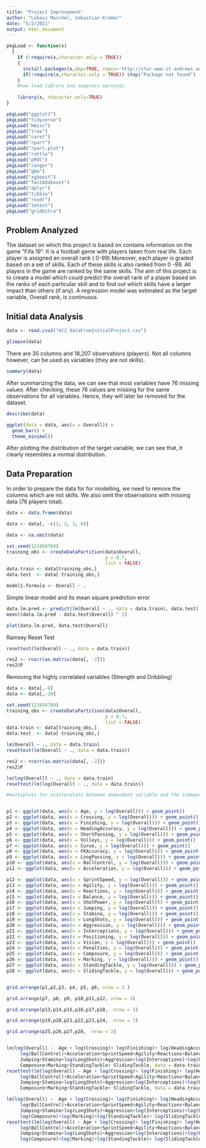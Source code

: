 ```yaml
---
title: "Project Improvement"
author: "Lukasz Marchel, Sebastian Kremer"
date: "5/2/2021"
output: html_document
---
```


```r

pkgLoad <- function(x)
  {
    if (!require(x,character.only = TRUE))
    {
      install.packages(x,dep=TRUE, repos='http://star-www.st-andrews.ac.uk/cran/')
      if(!require(x,character.only = TRUE)) stop("Package not found")
    }
    #now load library and suppress warnings
   
    library(x, character.only=TRUE)
}

pkgLoad("ggplot2")
pkgLoad("tidyverse")
pkgLoad("Hmisc")
pkgLoad("tree")
pkgLoad("caret")
pkgLoad("rpart")
pkgLoad("rpart.plot")
pkgLoad("rattle")
pkgLoad("pROC")
pkgLoad("ranger")
pkgLoad("gbm")
pkgLoad("xgboost")
pkgLoad("fastAdaboost")
pkgLoad("dplyr")
pkgLoad("tibble")
pkgLoad("readr")
pkgLoad("lmtest")
pkgLoad("gridExtra")
```

## Problem Analyzed


The dataset on which this project is based on contains information on the game "Fifa 19".  It is a football game with players taken from real life.  Each player is assigned an overall rank ( 0-99)  Moreover, each player is graded based on a set of skills.  Each of these skills is also ranked from 0 -99.  All players in the game are ranked by the same skills.  The aim of this project is to create a model which could predict the overall rank of a player based on the ranks of each particular skill and to find out which skills have a larger impact than others (if any).  A regression model was estimated as the target variable, Overall rank, is continuous.  


## Initial data Analysis

```r

data <- read.csv2("ml2_dataFromInitialProject.csv")

glimpse(data)

```


There are 35 columns and 18,207 observations (players).  Not all columns however, can be used as variables (they are not skills). 


```r
summary(data)
```


After summarizing the data, we can see that most variables have 76 missing values.  After checking, these 76 values are missing for the same observations for all variables.  Hence, they will later be removed for the dataset.


```r
describe(data)
```



```r
ggplot(data = data, aes(x = Overall)) +
  geom_bar() +
  theme_minimal()
```


After plotting the distribution of the target variable, we can see that, it clearly resembles a normal distribution.

## Data Preparation

In order to prepare the data for for modelling, we need to remove the columns which are not skills.  We also omit the observations with missing data (76 players total).



```r
data <- data.frame(data)

data <- data[, -c(1, 2, 3, 6)]

data <- na.omit(data)
```


```r

set.seed(123456789)
training_obs <- createDataPartition(data$Overall, 
                                    p = 0.7, 
                                    list = FALSE)
data.train <- data[training_obs,]
data.test  <- data[-training_obs,]

model1.formula <- Overall ~ .

```

Simple linear model and its mean square prediction error


```r
data.lm.pred <- predict(lm(Overall ~ ., data = data.train), data.test)
mean((data.lm.pred - data.test$Overall) ^ 2)
```

```r
plot(data.lm.pred, data.test$Overall)
```


Ramsey Reset Test

```r


resettest(lm(Overall ~ ., data = data.train))

```
```r

res2 <- rcorr(as.matrix(data[, -2]))
res2$P
```


Removing the highly correlated variables (Strength and Dribbling)


```r

data <- data[,-8]
data <- data[,-20]

```

```r
set.seed(123456789)
training_obs <- createDataPartition(data$Overall, 
                                    p = 0.7, 
                                    list = FALSE)
data.train <- data[training_obs,]
data.test  <- data[-training_obs,]

lm(Overall ~ ., data = data.train)
resettest(lm(Overall ~ ., data = data.train))

```


```r
res2 <- rcorr(as.matrix(data[, -2]))
res2$P
```





```r


lm(log(Overall) ~ ., data = data.train)
resettest(lm(log(Overall) ~ ., data = data.train))

```



```r
#multiplots for scatterplots between dependent variable and the independent variables


p1 <- ggplot(data, aes(x = Age, y = log(Overall))) + geom_point()
p2 <- ggplot(data, aes(x = Crossing, y = log(Overall))) + geom_point()
p3 <- ggplot(data, aes(x = Finishing, y = log(Overall))) + geom_point()
p4 <- ggplot(data, aes(x = HeadingAccuracy, y = log(Overall))) + geom_point()
p5 <- ggplot(data, aes(x = ShortPassing, y = log(Overall))) + geom_point()
p6 <- ggplot(data, aes(x = Volleys, y = log(Overall))) + geom_point()
p7 <- ggplot(data, aes(x = Curve, y = log(Overall))) + geom_point()
p8 <- ggplot(data, aes(x = FKAccuracy, y = log(Overall))) + geom_point()
p9 <- ggplot(data, aes(x = LongPassing, y = log(Overall))) + geom_point()
p10 <- ggplot(data, aes(x = BallControl, y = log(Overall))) + geom_point()
p11 <- ggplot(data, aes(x = Acceleration, y = log(Overall))) + geom_point()

p12 <- ggplot(data, aes(x = SprintSpeed, y = log(Overall))) + geom_point()
p13 <- ggplot(data, aes(x = Agility, y = log(Overall))) + geom_point()
p14 <- ggplot(data, aes(x = Reactions, y = log(Overall))) + geom_point()
p15 <- ggplot(data, aes(x = Balance, y = log(Overall))) + geom_point()
p16 <- ggplot(data, aes(x = ShotPower, y = log(Overall))) + geom_point()
p17 <- ggplot(data, aes(x = Jumping, y = log(Overall))) + geom_point()
p18 <- ggplot(data, aes(x = Stamina, y = log(Overall))) + geom_point()
p19 <- ggplot(data, aes(x = LongShots, y = log(Overall))) + geom_point()
p20 <- ggplot(data, aes(x = Aggression, y = log(Overall))) + geom_point()
p21 <- ggplot(data, aes(x = Interceptions, y = log(Overall))) + geom_point()
p22 <- ggplot(data, aes(x = Positioning, y = log(Overall))) + geom_point()
p23 <- ggplot(data, aes(x = Vision, y = log(Overall))) + geom_point()
p24 <- ggplot(data, aes(x = Penalties, y = log(Overall))) + geom_point()
p25 <- ggplot(data, aes(x = Composure, y = log(Overall))) + geom_point()
p26 <- ggplot(data, aes(x = Marking, y = log(Overall))) + geom_point()
p27 <- ggplot(data, aes(x = StandingTackle, y = log(Overall))) + geom_point()
p28 <- ggplot(data, aes(x = SlidingTackle, y = log(Overall))) + geom_point()


grid.arrange(p1,p2,p3, p4, p5, p6, nrow = 3 )

grid.arrange(p7, p8, p9, p10,p11,p12, nrow = 3)

grid.arrange(p13,p14,p15,p16,p17,p18,  nrow = 3)

grid.arrange(p19,p20,p21,p22,p23,p24,  nrow = 3)

grid.arrange(p25,p26,p27,p28,  nrow = 2)



```



```r


lm(log(Overall) ~  Age + log(Crossing)+ log(Finishing)+ log(HeadingAccuracy)+ log(ShortPassing)+ log(Volleys)+ log(Curve)+ log(FKAccuracy)+ log(LongPassing)+
     log(BallControl)+Acceleration+SprintSpeed+Agility+Reactions+Balance+ShotPower+
     Jumping+Stamina+log(LongShots)+Aggression+log(Interceptions)+log(Positioning)+ log(Vision)+ Penalties+
     Composure+Marking+StandingTackle+ SlidingTackle, data = data.train)
resettest(lm(log(Overall) ~ Age + log(Crossing)+ log(Finishing)+ log(HeadingAccuracy)+ log(ShortPassing)+ log(Volleys)+ log(Curve)+ log(FKAccuracy)+ log(LongPassing)+
     log(BallControl)+Acceleration+SprintSpeed+Agility+Reactions+Balance+ShotPower+
     Jumping+Stamina+log(LongShots)+Aggression+log(Interceptions)+log(Positioning)+ log(Vision)+ Penalties+
     Composure+Marking+StandingTackle+ SlidingTackle, data = data.train))

```

```r


lm(log(Overall) ~  Age + log(Crossing)+ log(Finishing)+ log(HeadingAccuracy)+ log(ShortPassing)+ log(Volleys)+ log(Curve)+ log(FKAccuracy)+ log(LongPassing)+
     log(BallControl)+Acceleration+SprintSpeed+Agility+Reactions+Balance+ShotPower+
     Jumping+Stamina+log(LongShots)+Aggression+log(Interceptions)+log(Positioning)+ log(Vision)+ log(Penalties)+
     log(Composure)+log(Marking)+log(StandingTackle)+ log(SlidingTackle), data = data.train)
resettest(lm(log(Overall) ~ Age + log(Crossing)+ log(Finishing)+ log(HeadingAccuracy)+ log(ShortPassing)+ log(Volleys)+ log(Curve)+ log(FKAccuracy)+ log(LongPassing)+
     log(BallControl)+Acceleration+SprintSpeed+Agility+Reactions+Balance+ShotPower+
     Jumping+Stamina+log(LongShots)+Aggression+log(Interceptions)+log(Positioning)+ log(Vision)+ log(Penalties)+
     log(Composure)+log(Marking)+log(StandingTackle)+ log(SlidingTackle), data = data.train))

```